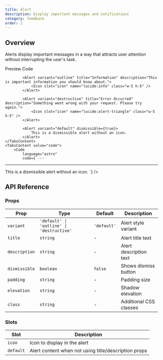 ```yaml
---
title: Alert
description: Display important messages and notifications
category: feedback
order: 1
---
```



## Overview

Alerts display important messages in a way that attracts user attention without interrupting the user's task.

<Tabs defaultValue="preview" class="h-auto">
    <TabsList variant="pills" slot="list">
        <TabsTrigger value="preview" variant="pills">
            Preview
        </TabsTrigger>
        <TabsTrigger value="code" variant="pills">
            Code
        </TabsTrigger>
    </TabsList>
    <TabsContent value="preview" preview class="space-y-4">
            <Alert variant="default" title="Success!" description="Your changes have been saved successfully.">
                <Icon slot="icon" name="lucide:check-circle" class="w-5 h-5" />
            </Alert>
            
            <Alert variant="outline" title="Information" description="This is important information you should know about.">
                <Icon slot="icon" name="lucide:info" class="w-5 h-5" />
            </Alert>
            
            <Alert variant="destructive" title="Error Occurred" description="Something went wrong with your request. Please try again.">
                <Icon slot="icon" name="lucide:alert-triangle" class="w-5 h-5" />
            </Alert>
            
            <Alert variant="default" dismissible={true}>
                This is a dismissible alert without an icon.
            </Alert>
    </TabsContent>
    <TabsContent value="code">
        <Code
            language="astro"
            code={`---
---
<!-- Default Variant with Icon -->
<Alert variant="default" title="Success!" description="Your changes have been saved successfully.">
    <Icon slot="icon" name="lucide:check-circle" class="w-5 h-5" />
</Alert>

<!-- Outline Variant -->
<Alert variant="outline" title="Information" description="This is important information you should know about.">
    <Icon slot="icon" name="lucide:info" class="w-5 h-5" />
</Alert>

<!-- Destructive Variant -->
<Alert variant="destructive" title="Error Occurred" description="Something went wrong with your request. Please try again.">
    <Icon slot="icon" name="lucide:alert-triangle" class="w-5 h-5" />
</Alert>

<!-- Dismissible Alert -->
<Alert variant="default" dismissible={true}>
    This is a dismissible alert without an icon.
</Alert>`}
        />
    </TabsContent>
</Tabs>

## API Reference

### Props

| Prop | Type | Default | Description |
|------|------|---------|-------------|
| `variant` | `'default' \| 'outline' \| 'destructive'` | `'default'` | Alert style variant |
| `title` | `string` | - | Alert title text |
| `description` | `string` | - | Alert description text |
| `dismissible` | `boolean` | `false` | Shows dismiss button |
| `padding` | `string` | - | Padding size |
| `elevation` | `string` | - | Shadow elevation |
| `class` | `string` | - | Additional CSS classes |

### Slots

| Slot | Description |
|------|-------------|
| `icon` | Icon to display in the alert |
| `default` | Alert content when not using title/description props |